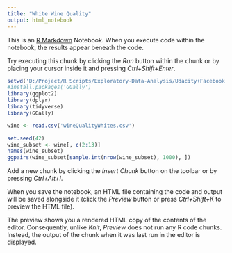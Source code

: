 ```yaml
---
title: "White Wine Quality"
output: html_notebook
---
```


This is an [R Markdown](http://rmarkdown.rstudio.com) Notebook. When you execute code within the notebook, the results appear beneath the code. 

Try executing this chunk by clicking the *Run* button within the chunk or by placing your cursor inside it and pressing *Ctrl+Shift+Enter*. 

```r
setwd('D:/Project/R Scripts/Exploratory-Data-Analysis/Udacity+Facebook')
#install.packages('GGally')
library(ggplot2)
library(dplyr)
library(tidyverse)
library(GGally)
```
```r
wine <- read.csv('wineQualityWhites.csv')

set.seed(42)
wine_subset <- wine[, c(2:13)]
names(wine_subset)
ggpairs(wine_subset[sample.int(nrow(wine_subset), 1000), ])
```



















Add a new chunk by clicking the *Insert Chunk* button on the toolbar or by pressing *Ctrl+Alt+I*.

When you save the notebook, an HTML file containing the code and output will be saved alongside it (click the *Preview* button or press *Ctrl+Shift+K* to preview the HTML file).

The preview shows you a rendered HTML copy of the contents of the editor. Consequently, unlike *Knit*, *Preview* does not run any R code chunks. Instead, the output of the chunk when it was last run in the editor is displayed.
